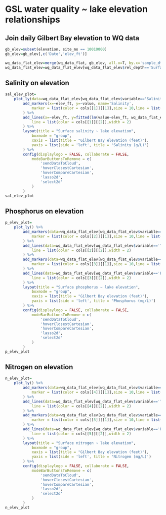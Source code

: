 # GSL water quality ~ lake elevation relationships {#wq-elev}

## Join daily Gilbert Bay elevation to WQ data
```r
gb_elev=subset(elevation, site_no == 10010000)
gb_elev=gb_elev[,c('Date','elev_ft')]

wq_data_flat_elev=merge(wq_data_flat, gb_elev, all.x=T, by.x='sample_dt', by.y='Date')
wq_data_flat_elev=wq_data_flat_elev[wq_data_flat_elev$rel_depth=='Surface',]

```

## Salinity on elevation
```r
sal_elev_plot=
	plot_ly(data=wq_data_flat_elev[wq_data_flat_elev$variable=='Salinity_gL',]) %>% 
		add_markers(x=~elev_ft, y=~value, name='Salinity',
			marker = list(color = cols[[1]][[1]],size = 10,line = list(color = cols[[1]][[2]],width = 2))
		) %>% 
		add_lines(x=~elev_ft, y=fitted(lm(value~elev_ft, wq_data_flat_elev[wq_data_flat_elev$variable=='Salinity_gL',])), name='Salinity regression',
			line = list(color = cols[[1]][[2]],width = 2)
		) %>%	
		layout(title = "Surface salinity ~ lake elevation",
			boxmode = "group",
			xaxis = list(title = "Gilbert Bay elevation (feet)"),
			yaxis = list(side = 'left', title = 'Salinity (g/L)')
		) %>% 
		config(displaylogo = FALSE, collaborate = FALSE,
			modeBarButtonsToRemove = c(
				'sendDataToCloud',
				'hoverClosestCartesian',
				'hoverCompareCartesian',
				'lasso2d',
				'select2d'
			)
		)
sal_elev_plot
```

## Phosphorus on elevation
```r
p_elev_plot=
	plot_ly() %>% 
		add_markers(data=wq_data_flat_elev[wq_data_flat_elev$variable=='Total_phosphorus_mgL',], x=~elev_ft, y=~value, name='Total phosphorus',
			marker = list(color = cols[[2]][[1]],size = 10,line = list(color = cols[[2]][[2]],width = 2))
		) %>% 
		add_lines(data=wq_data_flat_elev[wq_data_flat_elev$variable=='Total_phosphorus_mgL',], x=~elev_ft, y=fitted(lm(value~elev_ft, wq_data_flat_elev[wq_data_flat_elev$variable=='Total_phosphorus_mgL',])), name='Total phosphorus regression',
			line = list(color = cols[[2]][[2]],width = 2)
		) %>%	
		add_markers(data=wq_data_flat_elev[wq_data_flat_elev$variable=='Filtered_phosphorus_mgL',], x=~elev_ft, y=~value, name='Filtered phosphorus',
			marker = list(color = cols[[3]][[1]],size = 10,line = list(color = cols[[3]][[2]],width = 2))
		) %>% 
		add_lines(data=wq_data_flat_elev[wq_data_flat_elev$variable=='Filtered_phosphorus_mgL',], x=~elev_ft, y=fitted(lm(value~elev_ft, wq_data_flat_elev[wq_data_flat_elev$variable=='Filtered_phosphorus_mgL',])), name='Filtered phosphorus regression',
			line = list(color = cols[[3]][[2]],width = 2)
		) %>%	
		layout(title = "Surface phosphorus ~ lake elevation",
			boxmode = "group",
			xaxis = list(title = "Gilbert Bay elevation (feet)"),
			yaxis = list(side = 'left', title = 'Phosphorus (mg/L)')
		) %>% 
		config(displaylogo = FALSE, collaborate = FALSE,
			modeBarButtonsToRemove = c(
				'sendDataToCloud',
				'hoverClosestCartesian',
				'hoverCompareCartesian',
				'lasso2d',
				'select2d'
			)
		)
p_elev_plot
```

## Nitrogen on elevation
```r
n_elev_plot=
	plot_ly() %>% 
		add_markers(data=wq_data_flat_elev[wq_data_flat_elev$variable=='Total_nitrogen_mgL',], x=~elev_ft, y=~value, name='Total nitrogen',
			marker = list(color = cols[[4]][[1]],size = 10,line = list(color = cols[[4]][[2]],width = 2))
		) %>% 
		add_lines(data=wq_data_flat_elev[wq_data_flat_elev$variable=='Total_nitrogen_mgL',], x=~elev_ft, y=fitted(lm(value~elev_ft, wq_data_flat_elev[wq_data_flat_elev$variable=='Total_nitrogen_mgL',])), name='Total nitrogen regression',
			line = list(color = cols[[4]][[2]],width = 2)
		) %>%	
		add_markers(data=wq_data_flat_elev[wq_data_flat_elev$variable=='Filtered_nitrogen_mgL',], x=~elev_ft, y=~value, name='Filtered nitrogen',
			marker = list(color = cols[[5]][[1]],size = 10,line = list(color = cols[[5]][[2]],width = 2))
		) %>% 
		add_lines(data=wq_data_flat_elev[wq_data_flat_elev$variable=='Filtered_nitrogen_mgL',], x=~elev_ft, y=fitted(lm(value~elev_ft, wq_data_flat_elev[wq_data_flat_elev$variable=='Filtered_nitrogen_mgL',])), name='Filtered nitrogen regression',
			line = list(color = cols[[5]][[2]],width = 2)
		) %>%	
		layout(title = "Surface nitrogen ~ lake elevation",
			boxmode = "group",
			xaxis = list(title = "Gilbert Bay elevation (feet)"),
			yaxis = list(side = 'left', title = 'Nitrogen (mg/L)')
		) %>% 
		config(displaylogo = FALSE, collaborate = FALSE,
			modeBarButtonsToRemove = c(
				'sendDataToCloud',
				'hoverClosestCartesian',
				'hoverCompareCartesian',
				'lasso2d',
				'select2d'
			)
		)
n_elev_plot
```

